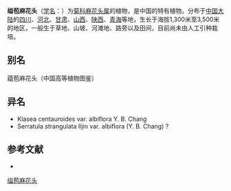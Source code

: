 {{Speciesbox
| name = 缢苞麻花头
| status = 
| status_system = 
| image =
| genus = Serratula
| species = strangulata
| authority = Iljin
}}

'''缢苞麻花头'''（[[学名|学名]]：{{lang|la|''Serratula strangulata''}}）为[[菊科|菊科]][[麻花头属|麻花头属]]的植物，是中国的特有植物。分布于[[中国大陆|中国大陆]]的[[四川|四川]]、[[河北|河北]]、[[甘肃|甘肃]]、[[山西|山西]]、[[陕西|陕西]]、[[青海|青海]]等地，生长于海拔1,300米至3,500米的地区，一般生于草地、山坡、河滩地、路旁以及田间，目前尚未由人工引种栽培。

== 别名 ==
蕴苞麻花头（中国高等植物图鉴）

== 异名 ==
* Klasea centauroides var. albiflora Y. B. Chang
* Serratula strangulata Iljin var. albiflora (Y. B. Chang) ?

== 参考文献 ==
<div class="references-small">
* {{cite web| url =http://www.bioinfo.cn/db05/KmzwSpecies.php?action=view&id=5513| title =缢苞麻花头| work =《中国高等植物数据库全库》| publisher =中国科学院微生物研究所| author =昆明植物研究所| accessdate =2009-02-25| deadurl =yes| archiveurl =https://web.archive.org/web/20160305044153/http://www.bioinfo.cn/db05/KmzwSpecies.php?action=view&id=5513| archivedate =2016-03-05}}
</div>
{{Taxonbar|from=Q15231871}}

[[Category:麻花头属|缢苞麻花头]]


{{植物小作品}}